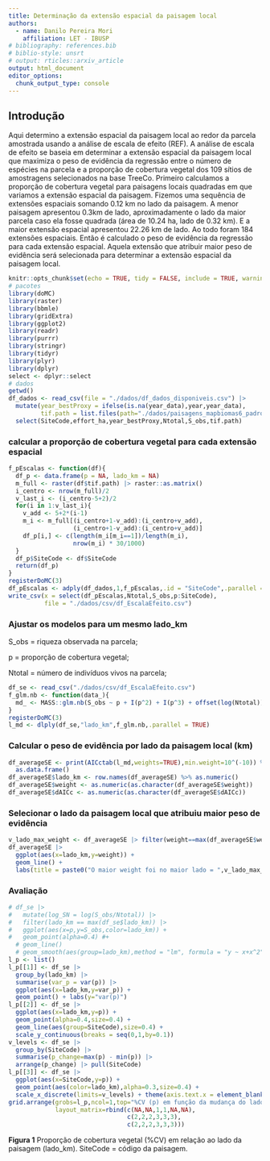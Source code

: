 ```yaml
---
title: Determinação da extensão espacial da paisagem local
authors:
  - name: Danilo Pereira Mori
    affiliation: LET - IBUSP
# bibliography: references.bib
# biblio-style: unsrt
# output: rticles::arxiv_article
output: html_document
editor_options: 
  chunk_output_type: console
---
```


## Introdução

<p> Aqui determino a extensão espacial da paisagem local ao redor da parcela amostrada usando a análise de escala de efeito (REF). A análise de escala de efeito se baseia em determinar a extensão espacial da paisagem local que maximiza o peso de evidência da regressão entre o número de espécies na parcela e a proporção de cobertura vegetal dos 109 sítios de amostragens selecionados na base TreeCo. Primeiro calculamos a proporção de cobertura vegetal para paisagens locais quadradas em que variamos a extensão espacial da paisagem. Fizemos uma sequência de extensões espaciais somando 0.12 km no lado da paisagem. A menor paisagem apresentou 0.3km de lado,  aproximadamente o lado da maior parcela caso ela fosse quadrada (área de  10.24 ha, lado de 0.32 km). E a maior extensão espacial apresentou 22.26 km de lado. Ao todo foram 184 extensões espaciais. Então é calculado o peso de evidência da regressão para cada extensão espacial. Aquela extensão que atribuir maior peso de evidência será selecionada para determinar a extensão espacial da paisagem local.</p>  


```r
knitr::opts_chunk$set(echo = TRUE, tidy = FALSE, include = TRUE, warning = FALSE,cache = TRUE,message=FALSE,eval=TRUE)
# pacotes
library(doMC)
library(raster)
library(bbmle)
library(gridExtra)
library(ggplot2)
library(readr)
library(purrr)
library(stringr)
library(tidyr)
library(plyr)
library(dplyr)
select <- dplyr::select
# dados
getwd()
df_dados <- read_csv(file = "./dados/df_dados_disponiveis.csv") |> 
  mutate(year_bestProxy = ifelse(is.na(year_data),year,year_data),
         tif.path = list.files(path="./dados/paisagens_mapbiomas6_padronizadas/",pattern = ".tif",full.names=T)) |> 
  select(SiteCode,effort_ha,year_bestProxy,Ntotal,S_obs,tif.path)
```

### calcular a proporção de cobertura vegetal para cada extensão espacial

```r
f_pEscalas <- function(df){
  df_p <- data.frame(p = NA, lado_km = NA)
  m_full <- raster(df$tif.path) |> raster::as.matrix()
  i_centro <- nrow(m_full)/2
  v_last_i <- (i_centro-5+2)/2
  for(i in 1:v_last_i){
    v_add <- 5+2*(i-1)
    m_i <- m_full[(i_centro+1-v_add):(i_centro+v_add),
                  (i_centro+1-v_add):(i_centro+v_add)]
    df_p[i,] <- c(length(m_i[m_i==1])/length(m_i),
                  nrow(m_i) * 30/1000)
  }
  df_p$SiteCode <- df$SiteCode
  return(df_p)
}
registerDoMC(3)
df_pEscalas <- adply(df_dados,1,f_pEscalas,.id = "SiteCode",.parallel = TRUE)
write_csv(x = select(df_pEscalas,Ntotal,S_obs,p:SiteCode),
          file = "./dados/csv/df_EscalaEfeito.csv")
```

### Ajustar os modelos para um mesmo lado_km

S_obs = riqueza observada na parcela;  
  
p = proporção de cobertura vegetal;  
  
Ntotal = número de indivíduos vivos na parcela;  
  

```r
df_se <- read_csv("./dados/csv/df_EscalaEfeito.csv")
f_glm.nb <- function(data_){
  md_ <- MASS::glm.nb(S_obs ~ p + I(p^2) + I(p^3) + offset(log(Ntotal)), data = data_)
}
registerDoMC(3)
l_md <- dlply(df_se,"lado_km",f_glm.nb,.parallel = TRUE)
```

### Calcular o peso de evidência por lado da paisagem local (km)

```r
df_averageSE <- print(AICctab(l_md,weights=TRUE),min.weight=10^(-10)) %>% 
  as.data.frame()
df_averageSE$lado_km <- row.names(df_averageSE) %>% as.numeric()
df_averageSE$weight <- as.numeric(as.character(df_averageSE$weight))
df_averageSE$dAICc <- as.numeric(as.character(df_averageSE$dAICc))
```
  
    
### Selecionar o lado da paisagem local que atribuiu maior peso de evidência

```r
v_lado_max_weight <- df_averageSE |> filter(weight==max(df_averageSE$weight)) |> pull(lado_km)
df_averageSE |> 
  ggplot(aes(x=lado_km,y=weight)) +
  geom_line() +
  labs(title = paste0("O maior weight foi no maior lado = ",v_lado_max_weight,"km"))
```


### Avaliação

```r
# df_se |> 
#   mutate(log_SN = log(S_obs/Ntotal)) |> 
#   filter(lado_km == max(df_se$lado_km)) |> 
#   ggplot(aes(x=p,y=S_obs,color=lado_km)) +
#   geom_point(alpha=0.4) #+
  # geom_line()
  # geom_smooth(aes(group=lado_km),method = "lm", formula = "y ~ x+x^2",se=FALSE)
l_p <- list()
l_p[[1]] <- df_se |>
  group_by(lado_km) |> 
  summarise(var_p = var(p)) |> 
  ggplot(aes(x=lado_km,y=var_p)) +
  geom_point() + labs(y="var(p)")
l_p[[2]] <- df_se |> 
  ggplot(aes(x=lado_km,y=p)) + 
  geom_point(alpha=0.4,size=0.4) +
  geom_line(aes(group=SiteCode),size=0.4) +
  scale_y_continuous(breaks = seq(0,1,by=0.1))
v_levels <- df_se |> 
  group_by(SiteCode) |> 
  summarise(p_change=max(p) - min(p)) |> 
  arrange(p_change) |> pull(SiteCode)
l_p[[3]] <- df_se |> 
  ggplot(aes(x=SiteCode,y=p)) +
  geom_point(aes(color=lado_km),alpha=0.3,size=0.4) +
  scale_x_discrete(limits=v_levels) + theme(axis.text.x = element_blank(),axis.ticks.x = element_blank())
grid.arrange(grobs=l_p,ncol=1,top="%CV (p) em função da mudança do lado da paisagem",
             layout_matrix=rbind(c(NA,NA,1,1,NA,NA),
                                 c(2,2,2,3,3,3),
                                 c(2,2,2,3,3,3)))
```

__Figura 1__ Proporção de cobertura vegetal (%CV) em relação ao lado da paisagem (lado_km). SiteCode = código da paisagem. 


